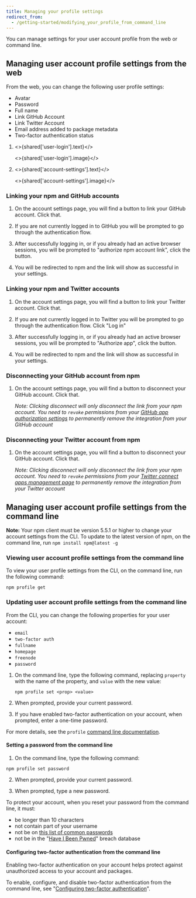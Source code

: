 ```yaml
---
title: Managing your profile settings
redirect_from:
  - /getting-started/modifying_your_profile_from_command_line
---
```


You can manage settings for your user account profile from the web or command line.

## Managing user account profile settings from the web

From the web, you can change the following user profile settings:

* Avatar
* Password
* Full name
* Link GitHub Account
* Link Twitter Account
* Email address added to package metadata
* Two-factor authentication status

1. <>{shared['user-login'].text}</>

   <>{shared['user-login'].image}</>

2. <>{shared['account-settings'].text}</>

   <>{shared['account-settings'].image}</>

### Linking your npm and GitHub accounts

1. On the account settings page, you will find a button to link your GitHub account. Click that.

   <Screenshot src="/getting-started/managing-your-npm-user-account/connect-github.png" alt="Screenshot of linking from Account Setting without any accounts linked" />

2. If you are not currently logged in to GitHub you will be prompted to go through the authentication flow.

   <Screenshot src="/getting-started/managing-your-npm-user-account/github-login.png" alt="GitHub login form" />

3. After successfully logging in, or if you already had an active browser sessions, you will be prompted to "authorize npm account link", click the button.

   <Screenshot src="/getting-started/managing-your-npm-user-account/github-authorize.png" alt="Landing page to authorize the installation of the npm account linking app" />

4. You will be redirected to npm and the link will show as successful in your settings.

   <Screenshot src="/getting-started/managing-your-npm-user-account/github-success.png" alt="Screenshot of linking from Account Setting with successfully linked GitHub account" />

### Linking your npm and Twitter accounts

1. On the account settings page, you will find a button to link your Twitter account. Click that.

   <Screenshot src="/getting-started/managing-your-npm-user-account/connect-twitter.png" alt="Screenshot of linking from Account Setting without any accounts linked" />

2. If you are not currently logged in to Twitter you will be prompted to go through the authentication flow. Click "Log in"

   <Screenshot src="/getting-started/managing-your-npm-user-account/twitter-login.png" alt="Twitter login form" />

3. After successfully logging in, or if you already had an active browser sessions, you will be prompted to "Authorize app", click the button.

   <Screenshot src="/getting-started/managing-your-npm-user-account/twitter-authorize.png" alt="Landing page to authorize the installation of the npm account linking app" />

4. You will be redirected to npm and the link will show as successful in your settings.

   <Screenshot src="/getting-started/managing-your-npm-user-account/twitter-success.png" alt="Screenshot of linking from Account Setting with successfully linked Twitter account" />

### Disconnecting your GitHub account from npm

1. On the account settings page, you will find a button to disconnect your GitHub account. Click that.

   <Screenshot src="/getting-started/managing-your-npm-user-account/github-disconnect.png" alt="Screenshot of linking from Account Setting with a cursor hovering over disconnect" />

   _Note: Clicking disconnect will only disconnect the link from your npm account. You need to `revoke` permissions from your [GitHub app authorization settings](https://github.com/settings/apps/authorizations) to permanently remove the integration from your GitHub account_

### Disconnecting your Twitter account from npm

1. On the account settings page, you will find a button to disconnect your GitHub account. Click that.

   <Screenshot src="/getting-started/managing-your-npm-user-account/twitter-disconnect.png" alt="Screenshot of linking from Account Setting with a cursor hovering over disconnect" />

   _Note: Clicking disconnect will only disconnect the link from your npm account. You need to `revoke` permissions from your [Twitter connect apps management page](https://twitter.com/settings/connected_apps) to permanently remove the integration from your Twitter account_

## Managing user account profile settings from the command line

<Note>

**Note:** Your npm client must be version 5.5.1 or higher to change your account settings from the CLI. To update to the latest version of npm, on the command line, run `npm install npm@latest -g`

</Note>

### Viewing user account profile settings from the command line

To view your user profile settings from the CLI, on the command line, run the following command:

```
npm profile get
```

<Screenshot src="/getting-started/managing-your-npm-user-account/profile-settings-cli.png" alt="Screenshot of command-line interface profile settings table" />

### Updating user account profile settings from the command line

From the CLI, you can change the following properties for your user account:

* `email`
* `two-factor auth`
* `fullname`
* `homepage`
* `freenode`
* `password`

1. On the command line, type the following command, replacing `property` with the name of the property, and `value` with the new value:

   ```
   npm profile set <prop> <value>
   ```

2. When prompted, provide your current password.

3. If you have enabled two-factor authentication on your account, when prompted, enter a one-time password.

For more details, see the `profile` [command line documentation](https://docs.npmjs.com/cli/profile).

#### Setting a password from the command line

1. On the command line, type the following command:

  ```
  npm profile set password
  ```

2. When prompted, provide your current password.

3. When prompted, type a new password.

<Note>

To protect your account, when you reset your password from the command line, it must:

* be longer than 10 characters
* not contain part of your username
* not be on [this list of common passwords](https://www.npmjs.com/signup/common-passwords)
* not be in the "[Have I Been Pwned](https://haveibeenpwned.com/)" breach database

</Note>

#### Configuring two-factor authentication from the command line

Enabling two-factor authentication on your account helps protect against unauthorized access to your account and packages.

To enable, configure, and disable two-factor authentication from the command line, see "[Configuring two-factor authentication](/configuring-two-factor-authentication#configuring-2fa-from-the-command-line)".
